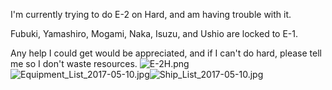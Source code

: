 I'm currently trying to do E-2 on Hard, and am having trouble with it.

Fubuki, Yamashiro, Mogami, Naka, Isuzu, and Ushio are locked to E-1.

Any help I could get would be appreciated, and if I can't do hard, please tell me so I don't waste resources.
[[File:E-2H.png|thumb]][[File:Equipment_List_2017-05-10.jpg|thumb]][[File:Ship_List_2017-05-10.jpg|thumb]]<ac_metadata title="Need help with clearing the event."> </ac_metadata>